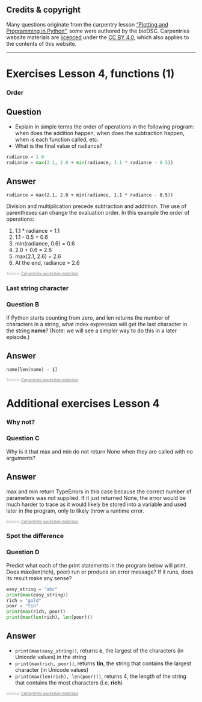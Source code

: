 

::: {.callout-note}
## Credits & copyright
Many questions originate from the carpentry lesson ["Plotting and Programming in Python"](http://swcarpentry.github.io/python-novice-gapminder/), some were
authored by the *bio*DSC. Carpentries website materials are [licenced](https://software-carpentry.org/license/) under the [CC BY 4.0](https://creativecommons.org/licenses/by/4.0/),
which also applies to the contents of this website.
:::


---


# Exercises Lesson 4, functions (1)

<!-- ####################################################################### -->

### Order
::: {.callout-tip icon="false"}
## Question 
- Explain in simple terms the order of operations in the following program: when does the addition happen, when does the subtraction happen, when is each function called, etc.
- What is the final value of radiance?

```Python
radiance = 1.0
radiance = max(2.1, 2.0 + min(radiance, 1.1 * radiance - 0.5))
```
:::


::: {.callout-caution collapse="true" icon="false"}
## Answer
`radiance = max(2.1, 2.0 + min(radiance, 1.1 * radiance - 0.5))`

Division and multiplication precede subtraction and addtition. The use of parentheses can change the evaluation order. In this example the order of operations:

1. 1.1 * radiance = 1.1
2. 1.1 - 0.5 = 0.6
3. min(radiance, 0.6) = 0.6
4. 2.0 + 0.6 = 2.6
5. max(2.1, 2.6) = 2.6
6. At the end, radiance = 2.6
:::

<!-- Carpentries credits L4 -->
<div class="text-end">
*<font color="#aaaaaa" size=1>Source: [Carpentries workshop materials](https://swcarpentry.github.io/python-novice-gapminder/04-built-in.html){style="color: #777777" target=_blank}.</font>*
</div>

<!-- ####################################################################### -->

### Last string character
::: {.callout-tip icon="false"}
### Question B
If Python starts counting from zero, and len returns the number of characters in a string, what index expression will get the last character in the string **name**? (Note: we will see a simpler way to do this in a later episode.)
:::
::: {.callout-caution collapse="true" icon="false"}
## Answer
`name[len(name) - 1]`
:::

<!-- Carpentries credits L4 -->
<div class="text-end">
*<font color="#aaaaaa" size=1>Source: [Carpentries workshop materials](https://swcarpentry.github.io/python-novice-gapminder/04-built-in.html){style="color: #777777" target=_blank}.</font>*
</div>

<!-- ####################################################################### -->
<!-- ####################################################################### -->

# Additional exercises Lesson 4

<!-- ####################################################################### -->

### Why not?
::: {.callout-tip icon="false"}
### Question C

Why is it that max and min do not return None when they are called with no arguments?
:::


::: {.callout-caution collapse="true" icon="false"}
## Answer
max and min return TypeErrors in this case because the correct number of parameters was not supplied. If it just returned None, the error would be much harder to trace as it would likely be stored into a variable and used later in the program, only to likely throw a runtime error.
:::

<!-- Carpentries credits L4 -->
<div class="text-end">
*<font color="#aaaaaa" size=1>Source: [Carpentries workshop materials](https://swcarpentry.github.io/python-novice-gapminder/04-built-in.html){style="color: #777777" target=_blank}.</font>*
</div>

<!-- ####################################################################### -->

### Spot the difference
::: {.callout-tip icon="false"}
### Question D
Predict what each of the print statements in the program below will print.
Does max(len(rich), poor) run or produce an error message? If it runs, does its result make any sense?

```Python
easy_string = "abc"
print(max(easy_string))
rich = "gold"
poor = "tin"
print(max(rich, poor))
print(max(len(rich), len(poor)))
```
:::
::: {.callout-caution collapse="true" icon="false"}
## Answer
- ```print(max(easy_string))```, returns **c**, the largest of the characters (in Unicode values) in the string
- ```print(max(rich, poor))```, returns **tin**, the string that contains the largest character (in Unicode values)
- ```print(max(len(rich), len(poor)))```, returns 4, the length of the string that contains the most characters (i.e. **rich**)
:::

<!-- Carpentries credits L4 -->
<div class="text-end">
*<font color="#aaaaaa" size=1>Source: [Carpentries workshop materials](https://swcarpentry.github.io/python-novice-gapminder/04-built-in.html){style="color: #777777" target=_blank}.</font>*
</div>